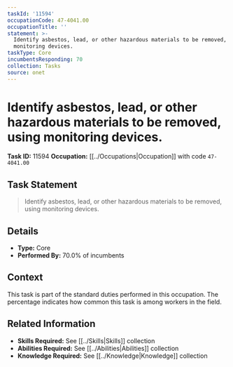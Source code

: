 ```yaml
---
taskId: '11594'
occupationCode: 47-4041.00
occupationTitle: ''
statement: >-
  Identify asbestos, lead, or other hazardous materials to be removed, using
  monitoring devices.
taskType: Core
incumbentsResponding: 70
collection: Tasks
source: onet
---
```

# Identify asbestos, lead, or other hazardous materials to be removed, using monitoring devices.

**Task ID:** 11594
**Occupation:** [[../Occupations|Occupation]] with code `47-4041.00`

## Task Statement

> Identify asbestos, lead, or other hazardous materials to be removed, using monitoring devices.

## Details

- **Type:** Core
- **Performed By:** 70.0% of incumbents

## Context

This task is part of the standard duties performed in this occupation. The percentage indicates how common this task is among workers in the field.

## Related Information

- **Skills Required:** See [[../Skills|Skills]] collection
- **Abilities Required:** See [[../Abilities|Abilities]] collection
- **Knowledge Required:** See [[../Knowledge|Knowledge]] collection
